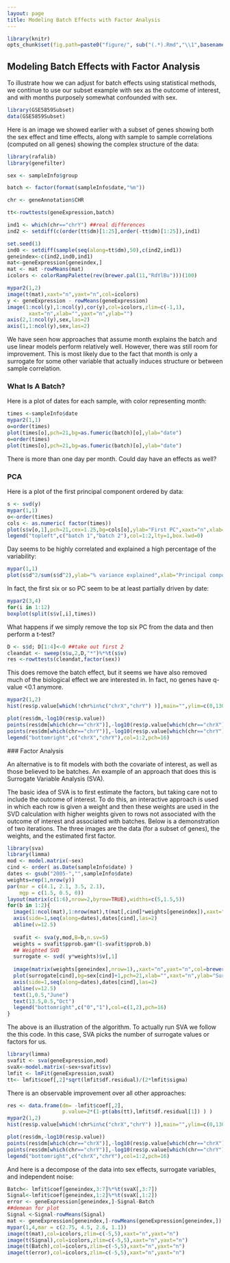 ```yaml
---
layout: page
title: Modeling Batch Effects with Factor Analysis
---
```


```r
library(knitr)
opts_chunk$set(fig.path=paste0("figure/", sub("(.*).Rmd","\\1",basename(knitr:::knit_concord$get('infile'))), "-"))
```

##  Modeling Batch Effects with Factor Analysis

To illustrate how we can adjust for batch effects using statistical methods, we continue to use our subset example with sex as the outcome of interest, and with months purposely somewhat confounded with sex. 

```r
library(GSE5859Subset)
data(GSE5859Subset)
```

Here is an image we showed earlier with a subset of genes showing both the sex effect and time effects, along with sample to sample correlations (computed on all genes) showing the complex structure of the data:

```r
library(rafalib)
library(genefilter)

sex <- sampleInfo$group

batch <- factor(format(sampleInfo$date,"%m"))

chr <- geneAnnotation$CHR

tt<-rowttests(geneExpression,batch)

ind1 <- which(chr=="chrY") ##real differences
ind2 <- setdiff(c(order(tt$dm)[1:25],order(-tt$dm)[1:25]),ind1)

set.seed(1)
ind0 <- setdiff(sample(seq(along=tt$dm),50),c(ind2,ind1))
geneindex<-c(ind2,ind0,ind1)
mat<-geneExpression[geneindex,]
mat <- mat -rowMeans(mat)
icolors <- colorRampPalette(rev(brewer.pal(11,"RdYlBu")))(100)

mypar2(1,2)
image(t(mat),xaxt="n",yaxt="n",col=icolors)
y <- geneExpression - rowMeans(geneExpression)
image(1:ncol(y),1:ncol(y),cor(y),col=icolors,zlim=c(-1,1),
       xaxt="n",xlab="",yaxt="n",ylab="")
axis(2,1:ncol(y),sex,las=2)
axis(1,1:ncol(y),sex,las=2)
```



We have seen how approaches that assume month explains the batch and use linear models perform relatively well. However, there was still room for improvement. This is most likely due to the fact that month is only a surrogate for some other variable that actually induces structure or between sample correlation.

### What Is A Batch?

Here is a plot of dates for each sample, with color representing month:

```r
times <-sampleInfo$date 
mypar2(1,1)
o=order(times)
plot(times[o],pch=21,bg=as.fumeric(batch)[o],ylab="date")
o=order(times)
plot(times[o],pch=21,bg=as.fumeric(batch)[o],ylab="date")
```
There is more than one day per month. Could day have an effects as well?


### PCA

Here is a plot of the first principal component ordered by data:
```r
s <- svd(y)
mypar(1,1)
o<-order(times)
cols <- as.numeric( factor(times))
plot(s$v[o,1],pch=21,cex=1.25,bg=cols[o],ylab="First PC",xaxt="n",xlab="")
legend("topleft",c("batch 1","batch 2"),col=1:2,lty=1,box.lwd=0)
```

Day seems to be highly correlated and explained a high percentage of the variability:

```r
mypar(1,1)
plot(s$d^2/sum(s$d^2),ylab="% variance explained",xlab="Principal component")
```

In fact, the first six or so PC seem to be at least partially driven by date:
```r
mypar2(3,4)
for(i in 1:12)
boxplot(split(s$v[,i],times))
```


What happens if we simply remove the top six PC from the data and then perform a t-test? 

```r
D <- s$d; D[1:4]<-0 ##take out first 2
cleandat <- sweep(s$u,2,D,"*")%*%t(s$v)
res <-rowttests(cleandat,factor(sex))
```

This does remove the batch effect, but it seems we have also removed much of the biological effect we are interested in. In fact, no genes have q-value <0.1 anymore.


```r
mypar2(1,2)
hist(res$p.value[which(!chr%in%c("chrX","chrY") )],main="",ylim=c(0,1300))

plot(res$dm,-log10(res$p.value))
points(res$dm[which(chr=="chrX")],-log10(res$p.value[which(chr=="chrX")]),col=1,pch=16)
points(res$dm[which(chr=="chrY")],-log10(res$p.value[which(chr=="chrY")]),col=2,pch=16,xlab="Effect size",ylab="-log10(p-value)")
legend("bottomright",c("chrX","chrY"),col=1:2,pch=16)
```

<a name="sva"></a>
### Factor Analysis

An alternative is to fit models with both the covariate of interest, as well as those believed to be batches. An example of an approach that does this is Surrogate Variable Analysis (SVA).


The basic idea of SVA is to first estimate the factors, but taking care not to include the outcome of interest. To do this, an interactive approach is used in which each row is given a weight and then these weights are used in the SVD calculation with higher weights given to rows not associated with the outcome of interest and associated with batches. Below is a demonstration of two iterations. The three images are the data (for a subset of genes), the weights, and the estimated first factor.


```r
library(sva)
library(limma)
mod <- model.matrix(~sex)
cind <- order( as.Date(sampleInfo$date) )
dates <- gsub("2005-","",sampleInfo$date)
weights=rep(1,nrow(y))
par(mar = c(4.1, 2.1, 3.5, 2.1), 
    mgp = c(1.5, 0.5, 0))
layout(matrix(c(1:6),nrow=2,byrow=TRUE),widths=c(5,1.5,5))
for(b in 1:2){
  image(1:ncol(mat),1:nrow(mat),t(mat[,cind]*weights[geneindex]),xaxt="n",yaxt="n",col=icolors,xlab="",ylab="")
  axis(side=1,seq(along=dates),dates[cind],las=2)
  abline(v=12.5)
  
  svafit <- sva(y,mod,B=b,n.sv=5)
  weights = svafit$pprob.gam*(1-svafit$pprob.b)
  ## Weighted SVD
  surrogate <- svd( y*weights)$v[,1]
  
  image(matrix(weights[geneindex],nrow=1),,xaxt="n",yaxt="n",col=brewer.pal(9,"Blues"))
  plot(surrogate[cind],bg=sex[cind]+1,pch=21,xlab="",xaxt="n",ylab="Surrogate variable",ylim=c(-.5,.5),cex=1.5)
  axis(side=1,seq(along=dates),dates[cind],las=2)
  abline(v=12.5)
  text(1,0.5,"June")
  text(13.5,0.5,"Oct")
  legend("bottomright",c("0","1"),col=c(1,2),pch=16)
}
```


The above is an illustration of the algorithm. To actually run SVA we follow the this code. In this case, SVA picks the number of surrogate values or factors for us.


```r
library(limma)
svafit <- sva(geneExpression,mod)
svaX<-model.matrix(~sex+svafit$sv)
lmfit <- lmFit(geneExpression,svaX)
tt<- lmfit$coef[,2]*sqrt(lmfit$df.residual)/(2*lmfit$sigma)
```

There is an observable improvement over all other approaches:

```r
res <- data.frame(dm= -lmfit$coef[,2],
                  p.value=2*(1-pt(abs(tt),lmfit$df.residual[1]) ) )
mypar2(1,2)
hist(res$p.value[which(!chr%in%c("chrX","chrY") )],main="",ylim=c(0,1300))

plot(res$dm,-log10(res$p.value))
points(res$dm[which(chr=="chrX")],-log10(res$p.value[which(chr=="chrX")]),col=1,pch=16)
points(res$dm[which(chr=="chrY")],-log10(res$p.value[which(chr=="chrY")]),col=2,pch=16,xlab="Effect size",ylab="-log10(p-value)")
legend("bottomright",c("chrX","chrY"),col=1:2,pch=16)
```


And here is a decompose of the data into sex effects, surrogate variables, and independent noise:

```r
Batch<- lmfit$coef[geneindex,3:7]%*%t(svaX[,3:7])
Signal<-lmfit$coef[geneindex,1:2]%*%t(svaX[,1:2])
error <- geneExpression[geneindex,]-Signal-Batch
##demean for plot
Signal <-Signal-rowMeans(Signal)
mat <- geneExpression[geneindex,]-rowMeans(geneExpression[geneindex,])
mypar(1,4,mar = c(2.75, 4.5, 2.6, 1.1))
image(t(mat),col=icolors,zlim=c(-5,5),xaxt="n",yaxt="n")
image(t(Signal),col=icolors,zlim=c(-5,5),xaxt="n",yaxt="n")
image(t(Batch),col=icolors,zlim=c(-5,5),xaxt="n",yaxt="n")
image(t(error),col=icolors,zlim=c(-5,5),xaxt="n",yaxt="n")
```



